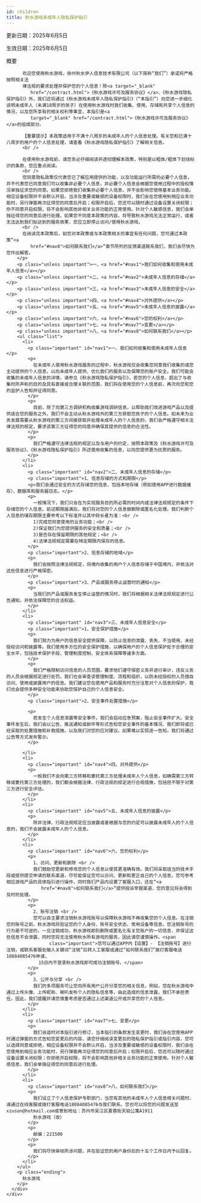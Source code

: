 ```yaml
---
id: children
title: 秋水游戏未成年人隐私保护指引
---
```


<div class="agreement">
    <div class="content">
      <div>
        <p class="agreementp3 important">更新日期：2025年6月5日</p>
        <p class="agreementp3 important">生效日期：2025年6月5日</p>
        <p class="agreementp3 important">概要</p>
        <p class="unless important">


          欢迎您使用秋水游戏，徐州秋水伊人信息技术有限公司（以下简称“我们”）承诺将严格按照相关法
          律法规的要求处理并保护您的个人信息！除<a target="_blank"
             href="/contract.html">《秋水游戏许可及服务协议》</a>、《秋水游戏隐私保护指引》外，我们还将通过《秋水游戏未成年人隐私保护指引》（“本指引”）向您进一步细化说明未成年人（未满18周岁的孩子）在使用秋水游戏时我们收集、使用、存储和共享个人信息的情况，以及您所享有的相关权利等事宜，本指引是<a
             target="_blank" href="/contract.html">《秋水游戏许可及服务协议》</a>的组成部分。

          【重要提示】本政策适用于不满十八周岁的未成年人的个人信息处理。有关您和已满十八周岁的用户的个人信息处理，请查看《秋水游戏隐私保护指引》了解相关信息。
          <br />

          在使用秋水游戏前，请您务必仔细阅读并透彻理解本政策，特别是以粗体/粗体下划线标识的条款，您应重点阅读。
          <br />
          您同意隐私政策仅代表您已了解应用提供的功能，以及功能运行所需的必要个人信息，并不代表您已同意我们可以收集非必要个人信息，非必要个人信息会根据您使用过程中的授权情况单独征求您的同意。如果您拒绝我们收集非必要个人信息，并不会影响您使用基本业务功能。相应设备权限并不会默认开启，当涉及重要或敏感的设备权限时，我们会在您使用到相应业务功能时，另行弹窗再次征得您的同意后开启；权限开启后，您还可以随时通过设备设置关闭权限；你不同意开启权限，将不会影响其他非相关业务功能的正常使用。针对个人敏感信息，我们会单独征得您的同意后进行处理。如果您不同意本政策的内容，将导致秋水游戏无法正常运行，或者无法达到我们拟达到的服务效果，您应立即停止访问/使用秋水游戏。
          <br />
          在阅读完本政策后，如您对本政策或与本政策相关的事宜有任何问题，您可通过本政策“<a
             href="#nav8">如何联系我们</a>”章节所列的反馈渠道联系我们，我们会尽快为您作出解答。
        </p>
        <p class="unless important">一、<a href="#nav1">我们如何收集和使用未成年人信息</a></p>
        <p class="unless important">二、<a href="#nav2">未成年人信息的存储</a></p>
        <p class="unless important">三、<a href="#nav3">未成年人信息的安全</a></p>
        <p class="unless important">四、<a href="#nav4">对外提供</a></p>
        <p class="unless important">五、<a href="#nav5">未成年人信息的披露</a></p>
        <p class="unless important">六、<a href="#nav6">您的权利</a></p>
        <p class="unless important">七、<a href="#nav7">变更</a></p>
        <p class="unless important">八、<a href="#nav8">如何联系我们</a></p>
        <ul class="list">
          <li>
            <p class="important" id="nav1">一、我们如何收集和使用未成年人信息</p>
            <p>
              在未成年人使用秋水游戏服务的过程中，秋水游戏仅会收集您同意我们收集的或您主动提供的个人信息，以向未成年人提供、优化我们的服务以及保障您的账户安全。我们可能会收集的未成年人信息的详情，请参见《秋水游戏隐私保护指引》，若您的个人信息，超出了与收集时所声称的目的及具有直接或合理关联的范围，我们将在使用您的个人信息前，再次向您和您的监护人告知并征得同意。
            </p>
            <p>
              目前，除了向第三方调研机构收集游戏调研信息，以帮助我们改进游戏产品以及提供适合您的服务之外，我们不会主动从秋水游戏外的第三方获取您孩子的个人信息。如未来为业务发展需要从秋水游戏的第三方间接获取并处理未成年人的个人信息的，我们会严格遵守相关法律法规的规定，要求该第三方征得您的同意并确保其提供的信息的合法性。
            </p>
            <p>
              我们严格遵守法律法规的规定以及与用户的约定，按照本政策及《秋水游戏许可及服务协议》、《秋水游戏隐私保护指引》所述使用收集的信息，以向您提供更为优质的服务。
            </p>
          </li>
          <li>
            <p class="important" id="nav2">二、未成年人信息的存储</p>
            <p class="important">1、信息存储的方式和期限</p>
            <p>我们会通过安全的方式存储您的信息，包括本地存储（例如使用APP进行数据缓存）、数据库和服务器日志。</p>
            <p>
              一般情况下，我们只会在为实现服务目的所必需的时间内或法律法规规定的条件下存储您的个人信息。前述期限届满后，我们将对您的个人信息做删除或匿名化处理。我们判断个人信息的储存期限主要参考以下标准并以其中较长者为准：<br />
              1)完成您同意使用的业务功能；<br />
              2)保证我们为您提供服务的安全和质量；<br />
              3)是否存在保留期限的其他规定；<br />
              4)法律法规规定需要在特定期限内保存的信息。
            </p>
            <p class="important">2、信息存储的地域</p>
            <p>
              我们会按照法律法规规定，将境内收集的用户个人信息存储于中国境内，并依法对这些信息进行严格保密。
            </p>
            <p class="important">3、产品或服务停止运营时的通知</p>
            <p>
              当我们的产品或服务发生停止运营的情况时，我们将根据相关法律法规规定进行公告通知，并依法保障您的合法权益。
            </p>
          </li>
          <li>
            <p class="important" id="nav3">三、未成年人信息安全</p>
            <p class="important">1、安全保护措施</p>
            <p>
              我们努力为用户的信息安全提供保障，以防止信息的泄露、丢失、不当使用、未经授权访问和披露等。我们使用多方位的安全保护措施，以确保用户的个人信息保护处于合理的安全水平，包括技术保护手段、管理制度控制、安全体系保障等诸多方面。
            </p>
            <p>
              我们严格限制访问信息的人员范围，要求他们遵守保密义务并进行审计，违反义务的人员会根据规定进行处罚。我们也会审查该管理制度、流程和组织，以防未经授权的人员擅自访问、使用或披露用户的信息。我们建议您在使用产品和服务时充分注意对个人信息的保护，我们也会提供多种安全功能来协助您保护自己的个人信息安全。
            </p>
            <p class="important">2、安全事件处置措施</p>

            <p>
              若发生个人信息泄露等安全事件，我们会启动应急预案，阻止安全事件扩大。安全事件发生后，我们会以公告、推送通知或邮件等形式告知您安全事件的基本情况、我们即将或已经采取的处置措施和补救措施，以及我们对您的应对建议。如果难以实现逐一告知，我们将通过公告等方式发布警示。
            </p>

          </li>
          <li>
            <p class="important" id="nav4">四、对外提供</p>
            <p>
              一般我们不会向第三方转移和委托第三方处理未成年人个人信息，如确需第三方转移或委托第三方处理的，我们都会根据法律、行政法规的规定进行合规措施，包括但不限于对第三方进行安全评估。
            </p>
          </li>
          <li>
            <p class="important" id="nav5">五、未成年人信息的披露</p>
            <p>
              除非法律、行政法规规定应当披露或者根据与您的约定可以披露未成年人的个人信息的，我们不会披露未成年人的个人信息。
            </p>
          </li>
          <li>
            <p class="important" id="nav6">六、您的权利</p>
            <p>
              1、访问、更新和删除 <br />
              我们鼓励您更新和修改您的个人信息以使其更准确有效。我们将采取适当的技术手段或提供提交申请的联系渠道，尽可能保证您可以访问、更新和更正自己的个人信息。您可参考相应游戏产品的具体指引进行操作，同时我们产品内设置了客服入口，还在“<a
                 href="#nav8">如何联系我们</a>”提供投诉举报渠道，您的意见将会得到及时的处理。
            </p>
            <p>
              2、账号注销 <br />
              您可以自主要求注销秋水游戏账号以保障秋水游戏不再收集您的个人信息。在注销您的账号之前，秋水游戏将验证您的个人身份、账号安全状态、常用设备等信息。您注销账号的行为是不可逆的，一旦注销成功，秋水游戏即刻删除或匿名化有关您账户的一切信息，并保证这些信息不会泄露，同时您将无法使用秋水所有游戏的服务，因此请您谨慎操作。<span
                    class="important">您可以通过APP内【设置】- 【注销账号】进行注销，或联系客服处输入关键词“注销”后转人工客服或通过“如何联系我们”拨打客服电话18084085476申请，
                15日内不登录秋水游戏即可成功注销账号。</span>
            </p>
            <p>
              3、公开与分享 <br />
              我们的多项服务可让您向所有用户公开分享您的相关信息，例如，您在秋水游戏中通过上传头像、上传昵称、喇叭发布个人的隐私信息等，由此造成的信息泄露，我们不承担责任。因此，我们提醒并请您慎重考虑是否通过上述渠道公开或共享您的个人信息。
            </p>
          </li>
          <li>
            <p class="important" id="nav7">七、变更</p>
            <p>
              我们会适时对本指引进行修订，当本指引的条款发生变更时，我们会在您使用APP时通过弹窗的方式告知您变更后的内容，请您仔细阅读变更后的隐私保护指引或指引内容，您可以选择同意或拒绝，相应设备权限并不会默认开启，当涉及重要或敏感的设备权限时，我们会在您使用到相应业务功能时，另行弹窗再次征得您的同意后开启；权限开启后，您还可以随时通过设备设置关闭权限；你拒绝开启权限，将不会影响其他非相关业务功能的正常使用。针对个人敏感信息，我们会单独征得您的同意后进行处理。
            </p>
          </li>
          <li>
            <p class="important" id="nav8">八、如何联系我们</p>
            <p>
              我们设立了个人信息保护专职部门，当您有其他的未成年人个人信息相关问题时，请通过在线客服或拨打客服电话18084085476与我们联系。您也可以将您的问题发送至xzuson@hotmail.com或寄到地址：苏州市吴江区夏蓉街天铂公寓A1911
              秋水游戏（收）
            </p>
            <p>
              邮编：221500
            </p>
            <p>
              我们将尽快审核所涉问题，并在验证您的用户身份后的十五个工作日内予以回复。
            </p>
          </li>
        </ul>
        <p class="ending">
          秋水游戏
        </p>
      </div>
    </div>
  </div>
